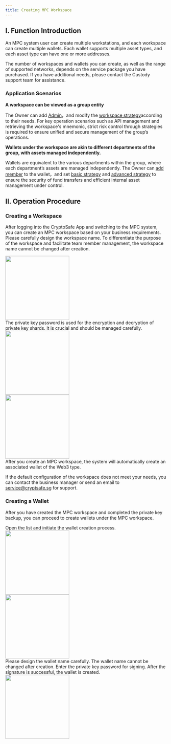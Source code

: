 ```yaml
---
title: Creating MPC Workspace
---
```


## I. Function Introduction

An MPC system user can create multiple workstations, and each workspace can create multiple wallets. Each wallet supports multiple asset types, and each asset type can have one or more addresses.

<Tip> 
The number of workspaces and wallets you can create, as well as the range of supported networks, depends on the service package you have purchased. If you have additional needs, please contact the Custody support team for assistance.
</Tip>

### Application Scenarios

**A workspace can be viewed as a group entity**

The Owner can add [Admin](/user-guide/mpc-wallet/wallet/become-admin)，and modify the [workspace strategy](/user-guide/mpc-wallet/strategy/edit-workspace-strategy)according to their needs. For key operation scenarios such as API management and retrieving the workspace's mnemonic, strict risk control through strategies is required to ensure unified and secure management of the group’s operations.



**Wallets under the workspace are akin to different departments of the group, with assets managed independently.**

Wallets are equivalent to the various departments within the group, where each department’s assets are managed independently. The Owner can [add member](/user-guide/mpc-wallet/wallet/add-user) to the wallet，and set [basic strategy](/user-guide/mpc-wallet/strategy/approval-flow2) and [advanced strategy](/user-guide/mpc-wallet/strategy/approval-flow) to ensure the security of fund transfers and efficient internal asset management under control.


## II. Operation Procedure

### Creating a Workspace

After logging into the CryptoSafe App and switching to the MPC system, you can create an MPC workspace based on your business requirements.
<Steps>
<Step title="Naming the Workspace">
Please carefully design the workspace name. To differentiate the purpose of the workspace and facilitate team member management, the workspace name cannot be changed after creation.
<div className="w-full flex items-center justify-center"> 
<img src="/images/quickstart/mpc1.png" width="200"/>
</div>
</Step>

<Step title="Entering the Private Key Password">
The private key password is used for the encryption and decryption of private key shards. It is crucial and should be managed carefully.
<div className="w-full flex items-center justify-center"> 
<img src="/images/quickstart/mpc2.png" width="200"/>
</div>
</Step>

<Step title="Completing Workspace Creation">
<div className="w-full flex items-center justify-center"> 
<img src="/images/quickstart/mpc3.png" width="200"/>
</div>
<Note>
After you create an MPC workspace, the system will automatically create an associated wallet of the Web3 type.

If the default configuration of the workspace does not meet your needs, you can contact the business manager or send an email to service@cryptsafe.sg for support.
</Note>
</Step>
</Steps>

### Creating a Wallet

After you have created the MPC workspace and completed the private key backup, you can proceed to create wallets under the MPC workspace.

<Steps>
<Step title="Selecting the Target Workspace">
Open the list and initiate the wallet creation process.
<div className="w-full flex items-center justify-center"> 
<img src="/images/quickstart/mpc4.png" width="200"/>
</div>
</Step>

<Step title="Naming the Wallet">
<div className="w-full flex items-center justify-center"> 
<img src="/images/quickstart/mpc5.png" width="200"/>
</div>
<Warning>
Please design the wallet name carefully. The wallet name cannot be changed after creation.
</Warning>
</Step>

<Step title="Creating with Private Key Signature">
Enter the private key password for signing. After the signature is successful, the wallet is created.
<div className="w-full flex items-center justify-center"> 
<img src="/images/quickstart/mpc6.png" width="200"/>
</div>
</Step>
</Steps>